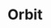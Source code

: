 ---
title : Orbit
banner: https://cdn.dribbble.com/userupload/10168024/file/original-584de18b3d24468ed593060e1468a769.png?resize=1024x768
publishedAt:  2023-09-19 06:00:00
draft: true
---